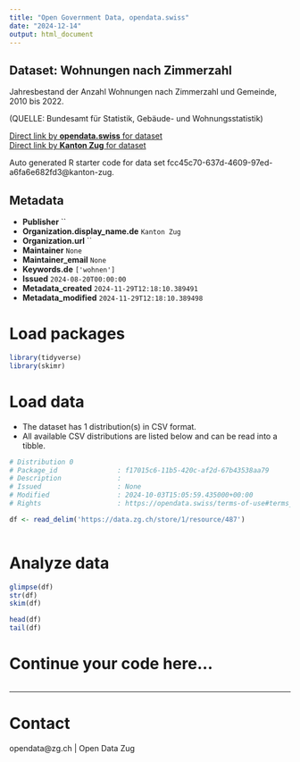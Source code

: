 ```yaml
---
title: "Open Government Data, opendata.swiss"
date: "2024-12-14"
output: html_document
---
```


## Dataset: Wohnungen nach Zimmerzahl

Jahresbestand der Anzahl Wohnungen nach Zimmerzahl und Gemeinde, 2010 bis 2022.						

(QUELLE: Bundesamt für Statistik, Gebäude- und Wohnungsstatistik)

[Direct link by **opendata.swiss** for dataset](https://opendata.swiss/de/dataset/wohnungen-nach-zimmerzahl)<br>
[Direct link by **Kanton Zug** for dataset](https://www.zg.ch/behoerden/gesundheitsdirektion/statistikfachstelle/themen/09bau-und-wohnungswesen/wohnungen-2)

Auto generated R starter code for data set fcc45c70-637d-4609-97ed-a6fa6e682fd3@kanton-zug.

## Metadata

- **Publisher** ``
- **Organization.display_name.de** `Kanton Zug`
- **Organization.url** ``
- **Maintainer** `None`
- **Maintainer_email** `None`
- **Keywords.de** `['wohnen']`
- **Issued** `2024-08-20T00:00:00`
- **Metadata_created** `2024-11-29T12:18:10.389491`
- **Metadata_modified** `2024-11-29T12:18:10.389498`


# Load packages

```r

library(tidyverse)
library(skimr)

```

# Load data

-   The dataset has 1 distribution(s) in CSV format.
-   All available CSV distributions are listed below and can be read into a tibble.

```r

# Distribution 0
# Package_id               : f17015c6-11b5-420c-af2d-67b43538aa79
# Description              : 
# Issued                   : None
# Modified                 : 2024-10-03T15:05:59.435000+00:00
# Rights                   : https://opendata.swiss/terms-of-use#terms_by

df <- read_delim('https://data.zg.ch/store/1/resource/487')



```

# Analyze data

```r

glimpse(df)
str(df)
skim(df)

head(df)
tail(df)

```

# Continue your code here...

```r

```

------------------------------------------------------------------------

# Contact

opendata@zg.ch | Open Data Zug
